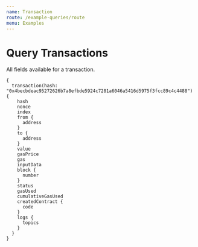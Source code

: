 ```yaml
---
name: Transaction
route: /example-queries/route
menu: Examples
---
```

# Query Transactions
All fields available for a transaction.

```grapql
{
  transaction(hash: "0x4becbdeac95272626b7a8efbde5924c7281a6046a5416d5975f3fcc89c4c4488") {
    hash
    nonce
    index
    from {
      address
    }
    to {
      address
    }
    value
    gasPrice
    gas
    inputData
    block {
      number
    }
    status
    gasUsed
    cumulativeGasUsed
    createdContract {
      code
    }
    logs {
      topics
    }
  }
}
```

